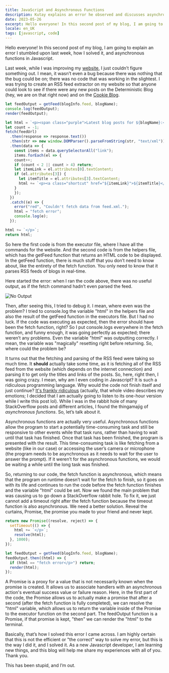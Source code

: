 ```yaml
---
title: JavaScript and Asynchronous Functions
description: Kutay explains an error he observed and discusses asynchronous functions in Javascript.
date: 2023-05-26
excerpt: Hello everyone! In this second post of my blog, I am going to explain an error I stumbled upon last week, how I solved it, and asynchronous functions in Javascript.
locale: en_UK
tags: [javascript, code]
---
```

Hello everyone! In this second post of my blog, I am going to explain an error I stumbled upon last week, how I solved it, and asynchronous functions in Javascript.

Last week, while I was improving my [website](https://www.mkutay.dev/), I just couldn’t figure something out. I mean, it wasn’t even a bug because there was nothing that the bug could be on; there was no code that was working in the slightest. I was trying to create an RSS feed extractor on my website so that anyone could look to see if there were any new posts on the Deterministic Blog (hey, we are on that right now) and on the [Cookie Blog](https://cookieblog.net/).

```js
let feedOutput = getFeed(blogInfo.feed, blogName);
console.log(feedOutput);
render(feedOutput);
```
```js
let html = `<p><span class="purple">Latest blog posts for ${blogName}:</span><pre>\n</pre>`;
let count = -1;
fetch(feedUrl)
  .then(response => response.text())
  .then(str => new window.DOMParser().parseFromString(str, "text/xml"))
  .then(data => {
    const items = data.querySelectorAll("link");
    items.forEach(el => {
    count++;
    if (count < 2 || count > 4) return;
    let itemLink = el.attributes[0].textContent;
    if (el.attributes[3]) {
      let itemTitle = el.attributes[3].textContent;
      html += `<p><a class="shortcut" href="${itemLink}">${itemTitle}</a></p>`;
    }
    });
  })
  .catch((e) => {
    error("red", "Couldn't fetch data from feed.xml.");
    html = "fetch error";
    console.log(e);
  });

html += `</p>`;
return html;
```

So here the first code is from the executor file, where I have all the commands for the website. And the second code is from the helpers file, which has the getFeed function that returns an HTML code to be displayed. In the getFeed function, there is much stuff that you don’t need to know about, like the entirety of the fetch function. You only need to know that it parses RSS feeds of blogs in real-time.

Here started the error: when I ran the code above, there was no useful output, as if the fetch command hadn’t even parsed the feed.

![No Output](/images/no-output.png)

Then, after seeing this, I tried to debug it. I mean, where even was the problem? I tried to console.log the variable "html" in the helpers file and also the result of the getFeed function in the executors file. But I had no luck. If the code was executing as expected, then the error should have been the fetch function, right? So I put console.logs everywhere in the fetch function, and funny enough, it was going perfectly as expected; there weren’t any problems. Even the variable "html" was outputting correctly. I mean, the variable was "magically" resetting right before returning. So, where could the problem be?

It turns out that the fetching and parsing of the RSS feed were taking so much time. It **should** actually take some time, as it is fetching all of the RSS feed from the website (which depends on the internet connection) and parsing it to get only the titles and links of the posts. So, here, right then, I was going crazy. I mean, why am I even coding in Javascript? It is such a ridiculous programming language. Why would the code not finish itself and just continue? [It's frankly ridiculous](https://www.youtube.com/watch?v=D428G28MZFY&t=27s) (actually, that whole video describes my emotions; I decided that I am actually going to listen to its one-hour version while I write this post lol). While I was in the rabbit hole of many StackOverflow posts and different articles, I found the thingamajig of _asynchronous functions_. So, let’s talk about it.

Asynchronous functions are actually very useful. Asynchronous functions allow the program to start a potentially time-consuming task and still be responsive to other events while that task runs, rather than having to wait until that task has finished. Once that task has been finished, the program is presented with the result. This time-consuming task is like fetching from a website (like in our case) or accessing the user’s camera or microphone (the program needs to be asynchronous as it needs to wait for the user to answer the prompt). If it weren’t for the asynchronous functions, we would be waiting a while until the long task was finished.

So, returning to our code, the fetch function is asynchronous, which means that the program on runtime doesn’t wait for the fetch to finish, so it goes on with its life and continues to run the code before the fetch function finishes and the variable "html" could be set. Now we found the main problem that was causing us to go down a StackOverflow rabbit hole. To fix it, we just cannot add a timeout right after the fetch function because the timeout function is also asynchronous. We need a better solution. Reveal the curtains, Promise, the promise you made to your friend and never kept.

```js
return new Promise((resolve, reject) => {
  setTimeout(() => {
    html += `</p>`;
    resolve(html);
  }, 1000);
});
```

```js
let feedOutput = getFeed(blogInfo.feed, blogName);
feedOutput.then((html) => {
  if (html == "fetch error</p>") return;
  render(html);
});
```

A Promise is a proxy for a value that is not necessarily known when the promise is created. It allows us to associate handlers with an asynchronous action's eventual success value or failure reason. Here, in the first part of the code, the Promise allows us to actually make a promise that after a second (after the fetch function is fully completed), we can resolve the "html" variable, which allows us to return the variable inside of the Promise to the executor function on the second part. The feedOutput function is a Promise, if that promise is kept, "then" we can render the "html" to the terminal.

Basically, that’s how I solved this error I came across. I am highly certain that this is not the efficient or "the correct" way to solve my error, but this is the way I did it, and I solved it. As a new Javascript developer, I am learning new things, and this blog will help me share my experiences with all of you. Thank you.

This has been stupid, and I’m out.